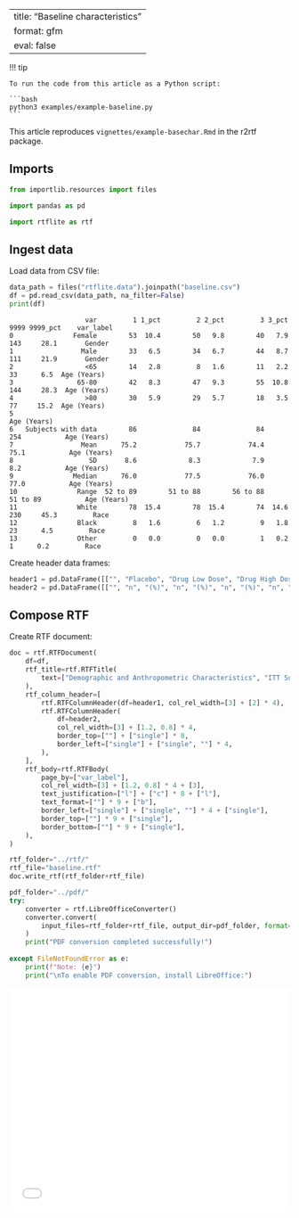 <!-- `.md` and `.py` files are generated from the `.qmd` file. Please edit that file. -->

---
title: "Baseline characteristics"
format: gfm
eval: false
---

!!! tip

    To run the code from this article as a Python script:

    ```bash
    python3 examples/example-baseline.py
    ```

This article reproduces `vignettes/example-basechar.Rmd` in the r2rtf package.

## Imports

```python
from importlib.resources import files

import pandas as pd

import rtflite as rtf
```

## Ingest data

Load data from CSV file:

```python
data_path = files("rtflite.data").joinpath("baseline.csv")
df = pd.read_csv(data_path, na_filter=False)
print(df)
```

```
                   var         1 1_pct         2 2_pct         3 3_pct      9999 9999_pct    var_label
0               Female        53  10.4        50   9.8        40   7.9       143     28.1       Gender
1                 Male        33   6.5        34   6.7        44   8.7       111     21.9       Gender
2                  <65        14   2.8         8   1.6        11   2.2        33      6.5  Age (Years)
3                65-80        42   8.3        47   9.3        55  10.8       144     28.3  Age (Years)
4                  >80        30   5.9        29   5.7        18   3.5        77     15.2  Age (Years)
5                                                                                          Age (Years)
6   Subjects with data        86              84              84             254           Age (Years)
7                 Mean      75.2            75.7            74.4            75.1           Age (Years)
8                   SD       8.6             8.3             7.9             8.2           Age (Years)
9               Median      76.0            77.5            76.0            77.0           Age (Years)
10               Range  52 to 89        51 to 88        56 to 88        51 to 89           Age (Years)
11               White        78  15.4        78  15.4        74  14.6       230     45.3         Race
12               Black         8   1.6         6   1.2         9   1.8        23      4.5         Race
13               Other         0   0.0         0   0.0         1   0.2         1      0.2         Race
```

Create header data frames:

```python
header1 = pd.DataFrame([["", "Placebo", "Drug Low Dose", "Drug High Dose", "Total"]])
header2 = pd.DataFrame([["", "n", "(%)", "n", "(%)", "n", "(%)", "n", "(%)"]])
```

## Compose RTF

Create RTF document:

```python
doc = rtf.RTFDocument(
    df=df,
    rtf_title=rtf.RTFTitle(
        text=["Demographic and Anthropometric Characteristics", "ITT Subjects"]
    ),
    rtf_column_header=[
        rtf.RTFColumnHeader(df=header1, col_rel_width=[3] + [2] * 4),
        rtf.RTFColumnHeader(
            df=header2,
            col_rel_width=[3] + [1.2, 0.8] * 4,
            border_top=[""] + ["single"] * 8,
            border_left=["single"] + ["single", ""] * 4,
        ),
    ],
    rtf_body=rtf.RTFBody(
        page_by=["var_label"],
        col_rel_width=[3] + [1.2, 0.8] * 4 + [3],
        text_justification=["l"] + ["c"] * 8 + ["l"],
        text_format=[""] * 9 + ["b"],
        border_left=["single"] + ["single", ""] * 4 + ["single"],
        border_top=[""] * 9 + ["single"],
        border_bottom=[""] * 9 + ["single"],
    ),
)
```

```python
rtf_folder="../rtf/"
rtf_file="baseline.rtf"
doc.write_rtf(rtf_folder+rtf_file)
```


```python
pdf_folder="../pdf/"
try:
    converter = rtf.LibreOfficeConverter()
    converter.convert(
        input_files=rtf_folder+rtf_file, output_dir=pdf_folder, format="pdf", overwrite=True
    )
    print("PDF conversion completed successfully!")
    
except FileNotFoundError as e:
    print(f"Note: {e}")
    print("\nTo enable PDF conversion, install LibreOffice:")
```

<embed src="./pdf/baseline.pdf" style="width:100%; height:400px" type="application/pdf">
